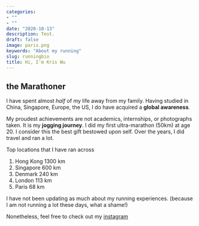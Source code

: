 ```yaml
---
categories:
- ""
- ""
date: "2020-10-13"
description: Test.
draft: false
image: paris.png
keywords: "About my running"
slug: runningbio
title: Hi, I'm Kris Wu
---
```


## the Marathoner
I have spent almost *half* of my life away from my family. Having studied in China, Singapore, Europe, the US, I do have acquired a **global awareness**.

My proudest achievements are not academics, internships, or photographs taken. It is my **jogging journey**. I did my first ultra-marathon (50km) at age 20. I consider this the best gift bestowed upon self. Over the years, I did travel and ran a lot.

Top locations that I have ran across

1) Hong Kong 1300 km
2) Singapore 600 km
3) Denmark 240 km
4) London 113 km
5) Paris 68 km

I have not been updating as much about my running experiences. (because I am not running a lot these days, what a shame!)

Nonetheless, feel free to check out my [instagram](https://www.instagram.com/kriswu995/)